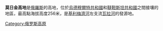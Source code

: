 '''莫日金高地'''是[[俄羅斯|俄羅斯]]的高地，位於[[烏德穆爾特共和國|烏德穆爾特共和國]]和[[韃靼斯坦共和國|韃靼斯坦共和國]]之間接壤的地區，最高點海拔高度256米，是[[基利梅濟河|基利梅濟河]]左支流[[瓦拉河|瓦拉河]]的發源地。

{{Russia-geo-stub}}
[[Category:俄罗斯高原|Category:俄罗斯高原]]